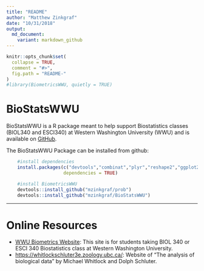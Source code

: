 ```yaml
---
title: "README"
author: "Matthew Zinkgraf"
date: "10/31/2018"
output:
  md_document:
    variant: markdown_github
---
```


<!-- README.md is generated from README.Rmd. Please edit that file -->

```r
knitr::opts_chunk$set(
  collapse = TRUE,
  comment = "#>",
  fig.path = "README-"
)
#library(BiometricsWWU, quietly = TRUE)
```

# BioStatsWWU

BioStatsWWU is a R package meant to help support Biostatistics classes (BIOL340 and ESCI340) at Western Washington University (WWU) and is available on [GitHub](https://github.com/mzinkgraf/BioStatsWWU).

The BioStatsWWU Package can be installed from github:

```r
    #install dependencies
    install.packages(c("devtools","combinat","plyr","reshape2","ggplot2"),
                     dependencies = TRUE)

    #install BiometricsWWU
    devtools::install_github("mzinkgraf/prob")
    devtools::install_github("mzinkgraf/BioStatsWWU")
```

---

# Online Resources

- [WWU Biometrics Website](https://mzinkgraf.github.io/BioStatsWWU/): This site is for students taking BIOL 340 or ESCI 340 Biostatistics class at Western Washington University.
- <https://whitlockschluter3e.zoology.ubc.ca/>: Website of "The analysis of biological data" by Michael Whitlock and Dolph Schluter.



